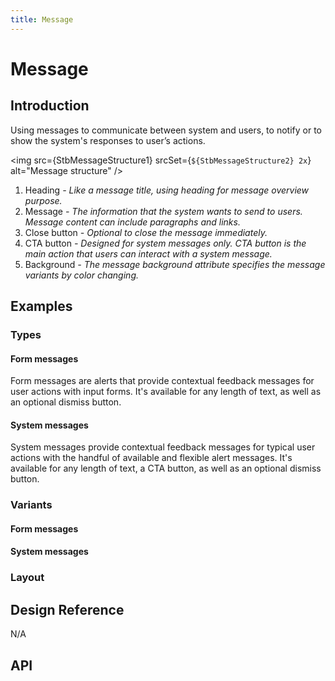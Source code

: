 ```yaml
---
title: Message
---
```




# Message

## Introduction

Using messages to communicate between system and users, to notify or to show the system's responses to user’s actions.

<img
  src={StbMessageStructure1}
  srcSet={`${StbMessageStructure2} 2x`}
  alt="Message structure"
/>
<ol className="u-textGray u-marginTopTiny">
  <li>
        Heading
    <i className="u-text200"> -  Like a message title, using heading for message overview purpose.</i>
  </li>
  <li>
        Message
    <i className="u-text200"> -  The information that the system wants to send to users. Message content can include paragraphs and links.</i>
  </li>
  <li>
        Close button
    <i className="u-text200"> - Optional to close the message immediately.</i>
  </li>
  <li>
        CTA button
    <i className="u-text200"> -  Designed for system messages only. CTA button is the main action that users can interact with a system message.</i>
  </li>
  <li>
        Background
    <i className="u-text200"> - The message background attribute specifies the message variants by color changing.</i>
  </li>
</ol>

## Examples

### Types

#### Form messages

Form messages are alerts that provide contextual feedback messages for user actions with input forms. It's available for any length of text, as well as an optional dismiss button.

<CodeView codeText={formMessage} />

#### System messages

System messages provide contextual feedback messages for typical user actions with the handful of available and flexible alert messages. It's available for any length of text, a CTA button, as well as an optional dismiss button.

<CodeView codeText={systemMessage} />

### Variants

#### Form messages

<CodeView exampleClassName="example-messages" codeText={variantFormMessage} />

#### System messages

<CodeView exampleClassName="example-messages" codeText={variantSystemMessage} />

### Layout

<CodeView codeText={layoutMessage} />
<CodeView codeText={layout2Message} />
<CodeView codeText={layout3Message} />
<CodeView codeText={layout4Message} />
<CodeView codeText={layout5Message} />

## Design Reference

N/A

## API

<ComponentApi name="Message" importName="Message" />
